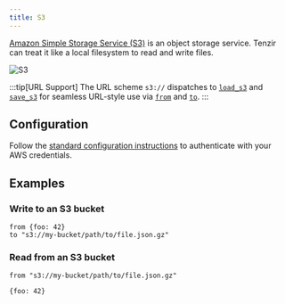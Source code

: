 ```yaml
---
title: S3
---
```


[Amazon Simple Storage Service (S3)](https://aws.amazon.com/s3/) is an object
storage service. Tenzir can treat it like a local filesystem to read and write
files.

![S3](s3.svg)

:::tip[URL Support]
The URL scheme `s3://` dispatches to
[`load_s3`](/references/operators/load_s3) and
[`save_s3`](/references/operators/save_s3) for seamless URL-style use via
[`from`](/references/operators/from) and
[`to`](/references/operators/to).
:::

## Configuration

Follow the [standard configuration instructions](..) to authenticate with your
AWS credentials.

## Examples

### Write to an S3 bucket

```tql
from {foo: 42}
to "s3://my-bucket/path/to/file.json.gz"
```

### Read from an S3 bucket

```tql
from "s3://my-bucket/path/to/file.json.gz"
```

```tql
{foo: 42}
```

